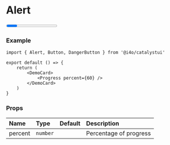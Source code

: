 
# Alert

<DemoCard>
	<Progress percent={60} />
</DemoCard>

### Example

```tsx
import { Alert, Button, DangerButton } from '@i4o/catalystui'

export default () => {
	return (
		<DemoCard>
			<Progress percent={60} />
		</DemoCard>
	)
}
```

### Props

| Name    | Type     | Default | Description            |
| :------ | :------- | :------ | :--------------------- |
| percent | `number` |         | Percentage of progress |
